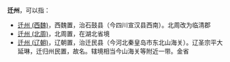 '''迁州'''，可以指：
*[[迁州_(西魏)|迁州 (西魏)]]，西魏置，治石鼓县（今四川宣汉县西南）。北周改为临清郡
*[[迁州_(北周)|迁州 (北周)]]，北周置，在湖北省境
*[[迁州_(辽朝)|迁州 (辽朝)]]，辽朝置，治迁民县（今河北秦皇岛市东北山海关）。辽圣宗平大延琳，迁归州民置，故名。辖境相当今山海关等附近一带。金省

{{disambig|cat=二字中国州名消歧义|Q}}